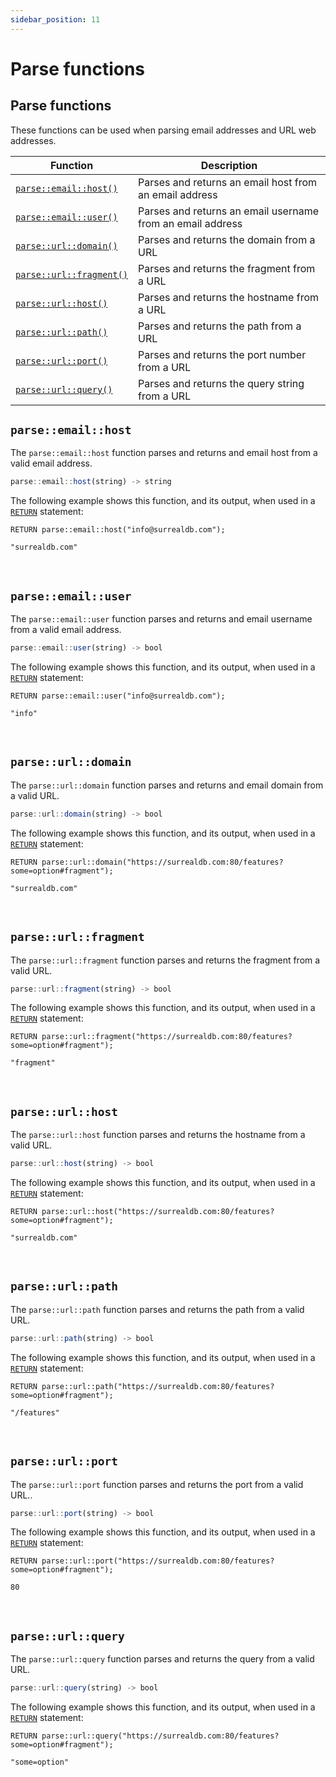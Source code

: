 ```yaml
---
sidebar_position: 11
---
```


# Parse functions

## Parse functions

These functions can be used when parsing email addresses and URL web addresses.

<table>
<thead>
  <tr>
    <th>Function</th>
    <th>Description</th>
  </tr>
</thead>
<tbody>
  <tr>
    <td><a href="#parseemailhost"><code>parse::email::host()</code></a></td>
    <td>Parses and returns an email host from an email address</td>
  </tr>
  <tr>
    <td><a href="#parseemailuser"><code>parse::email::user()</code></a></td>
    <td>Parses and returns an email username from an email address</td>
  </tr>
  <tr>
    <td><a href="#parseurldomain"><code>parse::url::domain()</code></a></td>
    <td>Parses and returns the domain from a URL</td>
  </tr>
  <tr>
    <td><a href="#parseurlfragment"><code>parse::url::fragment()</code></a></td>
    <td>Parses and returns the fragment from a URL</td>
  </tr>
  <tr>
    <td><a href="#parseurlhost"><code>parse::url::host()</code></a></td>
    <td>Parses and returns the hostname from a URL</td>
  </tr>
  <tr>
    <td><a href="#parseurlpath"><code>parse::url::path()</code></a></td>
    <td>Parses and returns the path from a URL</td>
  </tr>
  <tr>
    <td><a href="#parseurlport"><code>parse::url::port()</code></a></td>
    <td>Parses and returns the port number from a URL</td>
  </tr>
  <tr>
    <td><a href="#parseurlquery"><code>parse::url::query()</code></a></td>
    <td>Parses and returns the query string from a URL</td>
  </tr>
</tbody>
</table>

## `parse::email::host`

The `parse::email::host` function parses and returns and email host from a valid email address.

```js title="API DEFINITION"
parse::email::host(string) -> string
```
The following example shows this function, and its output, when used in a [`RETURN`](/docs/surrealql/statements/return) statement:

```surql
RETURN parse::email::host("info@surrealdb.com");

"surrealdb.com"
```

<br />

## `parse::email::user`

The `parse::email::user` function parses and returns and email username from a valid email address.

```js title="API DEFINITION"
parse::email::user(string) -> bool
```
The following example shows this function, and its output, when used in a [`RETURN`](/docs/surrealql/statements/return) statement:

```surql
RETURN parse::email::user("info@surrealdb.com");

"info"
```

<br />

## `parse::url::domain`

The `parse::url::domain` function parses and returns and email domain from a valid URL.

```js title="API DEFINITION"
parse::url::domain(string) -> bool
```
The following example shows this function, and its output, when used in a [`RETURN`](/docs/surrealql/statements/return) statement:

```surql
RETURN parse::url::domain("https://surrealdb.com:80/features?some=option#fragment");

"surrealdb.com"
```

<br />

## `parse::url::fragment`

The `parse::url::fragment` function parses and returns the fragment from a valid URL.

```js title="API DEFINITION"
parse::url::fragment(string) -> bool
```
The following example shows this function, and its output, when used in a [`RETURN`](/docs/surrealql/statements/return) statement:

```surql
RETURN parse::url::fragment("https://surrealdb.com:80/features?some=option#fragment");

"fragment"
```

<br />

## `parse::url::host`

The `parse::url::host` function parses and returns the hostname from a valid URL.

```js title="API DEFINITION"
parse::url::host(string) -> bool
```
The following example shows this function, and its output, when used in a [`RETURN`](/docs/surrealql/statements/return) statement:

```surql
RETURN parse::url::host("https://surrealdb.com:80/features?some=option#fragment");

"surrealdb.com"
```

<br />

## `parse::url::path`

The `parse::url::path`  function parses and returns the path from a valid URL.

```js title="API DEFINITION"
parse::url::path(string) -> bool
```
The following example shows this function, and its output, when used in a [`RETURN`](/docs/surrealql/statements/return) statement:

```surql
RETURN parse::url::path("https://surrealdb.com:80/features?some=option#fragment");

"/features"
```

<br />

## `parse::url::port`

The `parse::url::port` function parses and returns the port from a valid URL..

```js title="API DEFINITION"
parse::url::port(string) -> bool
```
The following example shows this function, and its output, when used in a [`RETURN`](/docs/surrealql/statements/return) statement:

```surql
RETURN parse::url::port("https://surrealdb.com:80/features?some=option#fragment");

80
```

<br />

## `parse::url::query`

The `parse::url::query` function parses and returns the query from a valid URL.

```js title="API DEFINITION"
parse::url::query(string) -> bool
```
The following example shows this function, and its output, when used in a [`RETURN`](/docs/surrealql/statements/return) statement:

```surql
RETURN parse::url::query("https://surrealdb.com:80/features?some=option#fragment");

"some=option"
```

<br /><br />
